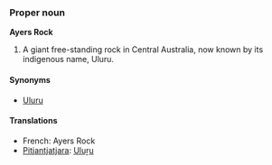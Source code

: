 ===Proper noun===
'''Ayers Rock'''<!-- was it ever officially Ayer's Rock with an apostrope? -->

# A giant free-standing rock in Central Australia, now known by its indigenous name, Uluru.

====Synonyms====
*[[Uluru]]

====Translations====
*French: Ayers Rock
*[[Pitjantjatjara]]: [[Uluṟu]]